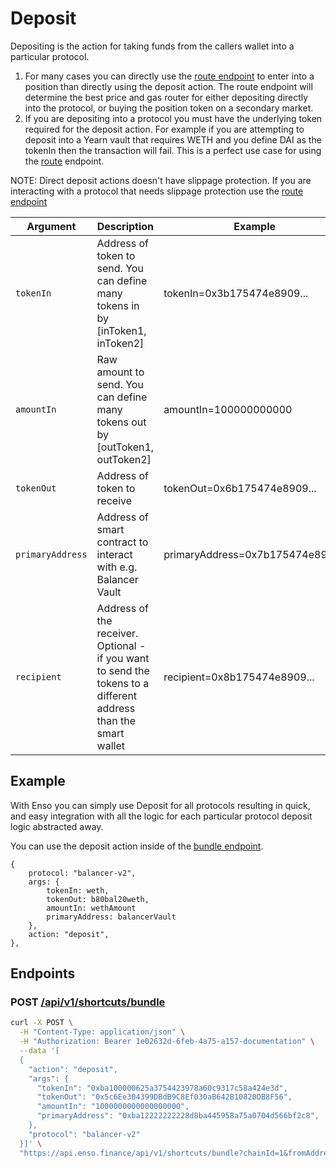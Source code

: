 # Deposit

Depositing is the action for taking funds from the callers wallet into a particular protocol.

1. For many cases you can directly use the [route endpoint](./route.md) to enter into a position than directly using the deposit action. The route endpoint will determine the best price and gas router for either depositing directly into the protocol, or buying the position token on a secondary market.
2. If you are depositing into a protocol you must have the underlying token required for the deposit action. For example if you are attempting to deposit into a Yearn vault that requires WETH and you define DAI as the tokenIn then the transaction will fail. This is a perfect use case for using the [route](./route.md) endpoint.

NOTE: Direct deposit actions doesn't have slippage protection. If you are interacting with a protocol that needs slippage protection use the [route endpoint](./route.md)

| Argument | Description | Example |
| -------- | ----------- | ------- |
| `tokenIn` | Address of token to send. You can define many tokens in by [inToken1, inToken2] | tokenIn=0x3b175474e8909... |
| `amountIn` | Raw amount to send. You can define many tokens out by [outToken1, outToken2] | amountIn=100000000000 |
| `tokenOut` | Address of token to receive | tokenOut=0x6b175474e8909... |
| `primaryAddress` | Address of smart contract to interact with e.g. Balancer Vault | primaryAddress=0x7b175474e8909.. |
| `recipient` | Address of the receiver. Optional - if you want to send the tokens to a different address than the smart wallet | recipient=0x8b175474e8909... |


## Example

With Enso you can simply use Deposit for all protocols resulting in quick, and easy integration with all the logic for each particular protocol deposit logic abstracted away.

You can use the deposit action inside of the [bundle endpoint](../api-reference/bundle).

```
{
    protocol: "balancer-v2",
    args: {
        tokenIn: weth,
        tokenOut: b80bal20weth,
        amountIn: wethAmount
        primaryAddress: balancerVault
    },
    action: "deposit",
},
```

## Endpoints


### POST [/api/v1/shortcuts/bundle](https://api.enso.finance/api#/shortcuts/BundleController_bundleShortcutTransaction)


```bash copy
curl -X POST \
  -H "Content-Type: application/json" \
  -H "Authorization: Bearer 1e02632d-6feb-4a75-a157-documentation" \
  --data '[
  {
    "action": "deposit",
    "args": {
      "tokenIn": "0xba100000625a3754423978a60c9317c58a424e3d",
      "tokenOut": "0x5c6Ee304399DBdB9C8Ef030aB642B10820DB8F56",
      "amountIn": "1000000000000000000",
      "primaryAddress": "0xba12222222228d8ba445958a75a0704d566bf2c8",
    },
    "protocol": "balancer-v2"
  }]' \
  "https://api.enso.finance/api/v1/shortcuts/bundle?chainId=1&fromAddress=0xd8da6bf26964af9d7eed9e03e53415d37aa96045"
```
